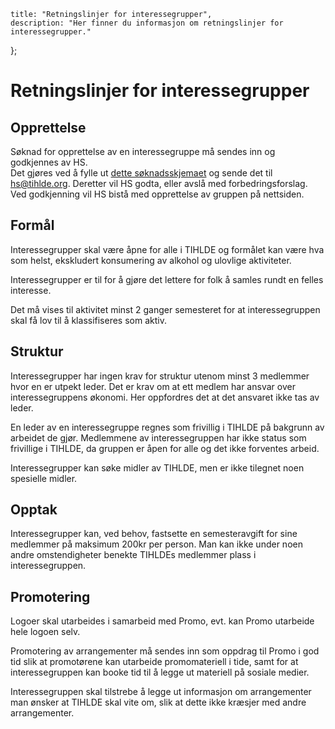     title: "Retningslinjer for interessegrupper",
    description: "Her finner du informasjon om retningslinjer for interessegrupper."
};

# Retningslinjer for interessegrupper

## Opprettelse

Søknad for opprettelse av en interessegruppe må sendes inn og godkjennes av HS.  
Det gjøres ved å fylle ut [dette søknadsskjemaet](https://drive.google.com/file/d/1Y4VDE8yUiIwpg5Vow6SBuO6QxnrDzagl/) og sende det til [hs@tihlde.org](mailto:hs@tihlde.org). Deretter vil HS godta, eller avslå med forbedringsforslag.
Ved godkjenning vil HS bistå med opprettelse av gruppen på nettsiden.

## Formål

Interessegrupper skal være åpne for alle i TIHLDE og formålet kan være hva som helst, ekskludert 
konsumering av alkohol og ulovlige aktiviteter.

Interessegrupper er til for å gjøre det lettere for folk å samles rundt en felles interesse.

Det må vises til aktivitet minst 2 ganger semesteret for at interessegruppen skal få lov til å 
klassifiseres som aktiv.

## Struktur

Interessegrupper har ingen krav for struktur utenom minst 3 medlemmer hvor en er utpekt leder. 
Det er krav om at ett medlem har ansvar over interessegruppens økonomi. Her oppfordres det at 
det ansvaret ikke tas av leder.

En leder av en interessegruppe regnes som frivillig i TIHLDE på bakgrunn av arbeidet de gjør. 
Medlemmene av interessegruppen har ikke status som frivillige i TIHLDE, da gruppen er åpen for 
alle og det ikke forventes arbeid.

Interessegrupper kan søke midler av TIHLDE, men er ikke tilegnet noen spesielle midler.

## Opptak

Interessegrupper kan, ved behov, fastsette en semesteravgift for sine medlemmer på maksimum 
200kr per person. Man kan ikke under noen andre omstendigheter benekte TIHLDEs medlemmer plass i 
interessegruppen.

## Promotering

Logoer skal utarbeides i samarbeid med Promo, evt. kan Promo utarbeide hele logoen selv.

Promotering av arrangementer må sendes inn som oppdrag til Promo i god tid slik at promotørene 
kan utarbeide promomateriell i tide, samt for at interessegruppen kan booke tid til å legge ut 
materiell på sosiale medier.  

Interessegruppen skal tilstrebe å legge ut informasjon om arrangementer man ønsker at TIHLDE 
skal vite om, slik at dette ikke kræsjer med andre arrangementer. 